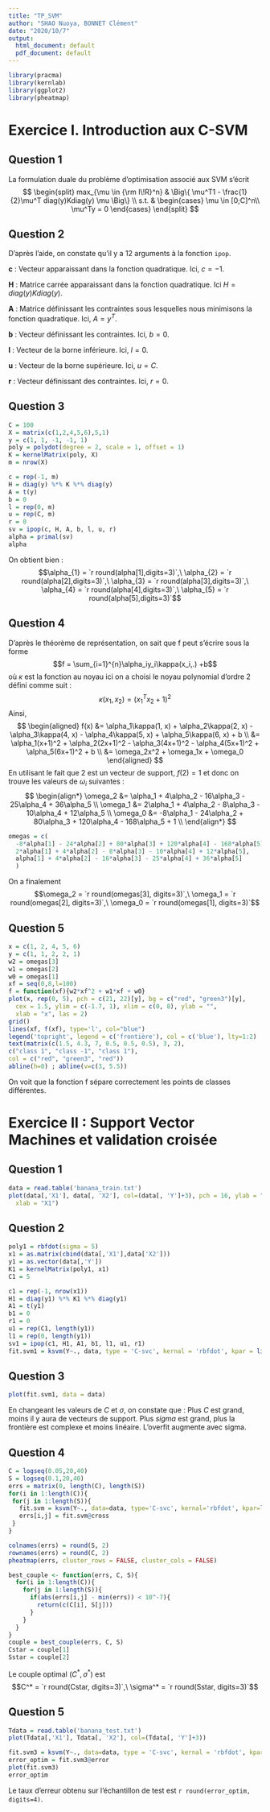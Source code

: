 ```yaml
---
title: "TP_SVM"
author: "SHAO Nuoya, BONNET Clément"
date: "2020/10/7"
output:
  html_document: default
  pdf_document: default
---
```


```r
library(pracma)
library(kernlab)
library(ggplot2)
library(pheatmap)
```
# Exercice I. Introduction aux C-SVM

## Question 1

La formulation duale du problème d'optimisation associé aux SVM s'écrit
$$
\begin{split}
max_{\mu \in {\rm I\!R}^n} & \Big\{ \mu^T1 - \frac{1}{2}\mu^T diag(y)Kdiag(y) \mu \Big\} \\
s.t. & \begin{cases}
    \mu \in [0;C]^n\\
    \mu^Ty = 0
\end{cases}
\end{split}
$$

## Question 2

D'après l'aide, on constate qu'il y a 12 arguments à la fonction $\texttt{ipop}$. 

$\textbf{c}$ : Vecteur apparaissant dans la fonction quadratique. Ici, $c = -1$.

$\textbf{H}$ : Matrice carrée apparaissant dans la fonction quadratique. Ici $H = diag(y)Kdiag(y)$.

$\textbf{A}$ : Matrice définissant les contraintes sous lesquelles nous minimisons la fonction quadratique. Ici, $A = y^T$.

$\textbf{b}$ : Vecteur définissant les contraintes. Ici, $b = 0$.

$\textbf{l}$ : Vecteur de la borne inférieure. Ici, $l = 0$.

$\textbf{u}$ : Vecteur de la borne supérieure. Ici, $u = C$.

$\textbf{r}$ : Vecteur définissant des contraintes. Ici, $r = 0$.


## Question 3 
```r
C = 100
X = matrix(c(1,2,4,5,6),5,1)
y = c(1, 1, -1, -1, 1)
poly = polydot(degree = 2, scale = 1, offset = 1)
K = kernelMatrix(poly, X)
m = nrow(X)

c = rep(-1, m)
H = diag(y) %*% K %*% diag(y)
A = t(y)
b = 0
l = rep(0, m)
u = rep(C, m)
r = 0
sv = ipop(c, H, A, b, l, u, r)
alpha = primal(sv)
alpha
```
On obtient bien : 
$$\alpha_{1} = `r round(alpha[1],digits=3)`,\ \alpha_{2} = `r round(alpha[2],digits=3)`,\ \alpha_{3} = `r round(alpha[3],digits=3)`,\ \alpha_{4} = `r round(alpha[4],digits=3)`,\ \alpha_{5} = `r round(alpha[5],digits=3)`$$

## Question 4
D'après le théorème de représentation, on sait que f peut s'écrire sous la forme
$$f = \sum_{i=1}^{n}\alpha_iy_i\kappa(x_i,.) +b$$
où $\kappa$ est la fonction au noyau ici on a choisi le noyau polynomial d’ordre 2 défini comme suit :
$$\kappa(x_1, x_2) = (x_1^Tx_2+1)^2$$
Ainsi,
$$
\begin{aligned}
f(x)
&= \alpha_1\kappa(1, x) + \alpha_2\kappa(2, x) - \alpha_3\kappa(4, x) - \alpha_4\kappa(5, x) + \alpha_5\kappa(6, x) + b \\
&= \alpha_1(x+1)^2 + \alpha_2(2x+1)^2 - \alpha_3(4x+1)^2 - \alpha_4(5x+1)^2 + \alpha_5(6x+1)^2 + b \\
&= \omega_2x^2 + \omega_1x + \omega_0
\end{aligned}
$$ 
En utilisant le fait que 2 est un vecteur de support, $f(2) = 1$ et donc on trouve les valeurs de $\omega_i$ suivantes :
$$
\begin{align*}
\omega_2 &= \alpha_1 + 4\alpha_2 - 16\alpha_3 - 25\alpha_4 + 36\alpha_5 \\
\omega_1 &= 2\alpha_1 + 4\alpha_2 - 8\alpha_3 - 10\alpha_4 + 12\alpha_5 \\
\omega_0 &= -8\alpha_1 - 24\alpha_2 + 80\alpha_3 + 120\alpha_4 - 168\alpha_5 + 1 \\
\end{align*}
$$

```r
omegas = c(
  -8*alpha[1] - 24*alpha[2] + 80*alpha[3] + 120*alpha[4] - 168*alpha[5] + 1,
  2*alpha[1] + 4*alpha[2] - 8*alpha[3] - 10*alpha[4] + 12*alpha[5],
  alpha[1] + 4*alpha[2] - 16*alpha[3] - 25*alpha[4] + 36*alpha[5]
  )
```

On a finalement
$$\omega_2 = `r round(omegas[3], digits=3)`,\ \omega_1 = `r round(omegas[2], digits=3)`,\ \omega_0 = `r round(omegas[1], digits=3)`$$ 

## Question 5
```r
x = c(1, 2, 4, 5, 6)
y = c(1, 1, 2, 2, 1)
w2 = omegas[3]
w1 = omegas[2]
w0 = omegas[1]
xf = seq(0,8,l=100)
f = function(xf){w2*xf^2 + w1*xf + w0}
plot(x, rep(0, 5), pch = c(21, 22)[y], bg = c("red", "green3")[y],
  cex = 1.5, ylim = c(-1.7, 1), xlim = c(0, 8), ylab = "",
  xlab = "x", las = 2)
grid()
lines(xf, f(xf), type='l', col="blue")
legend('topright', legend = c('frontière'), col = c('blue'), lty=1:2)
text(matrix(c(1.5, 4.3, 7, 0.5, 0.5, 0.5), 3, 2),
c("class 1", "class -1", "class 1"),
col = c("red", "green3", "red"))
abline(h=0) ; abline(v=c(3, 5.5))

```

On voit que la fonction f sépare correctement les points de classes différentes.

# Exercice II : Support Vector Machines et validation croisée 

## Question 1

```r
data = read.table('banana_train.txt')
plot(data[,'X1'], data[, 'X2'], col=(data[, 'Y']+3), pch = 16, ylab = "X2",
  xlab = "X1")
```

## Question 2
```r
poly1 = rbfdot(sigma = 5)
x1 = as.matrix(cbind(data[,'X1'],data['X2']))
y1 = as.vector(data[,'Y'])
K1 = kernelMatrix(poly1, x1)
C1 = 5

c1 = rep(-1, nrow(x1))
H1 = diag(y1) %*% K1 %*% diag(y1)
A1 = t(y1)
b1 = 0
r1 = 0
u1 = rep(C1, length(y1))
l1 = rep(0, length(y1))
sv1 = ipop(c1, H1, A1, b1, l1, u1, r1)
fit.svm1 = ksvm(Y~., data, type = 'C-svc', kernal = 'rbfdot', kpar = list(sigma = 5), C = 5)
```


## Question 3
```r
plot(fit.svm1, data = data)
```

En changeant les valeurs de $C$ et $\sigma$, on constate que : 
Plus $C$ est grand, moins il y aura de vecteurs de support.
Plus $sigma$ est grand, plus la frontière est complexe et moins linéaire. L'overfit augmente avec sigma.

## Question 4
```r
C = logseq(0.05,20,40)
S = logseq(0.1,20,40)
errs = matrix(0, length(C), length(S))
for(i in 1:length(C)){
 for(j in 1:length(S)){
   fit.svm = ksvm(Y~., data=data, type='C-svc', kernal='rbfdot', kpar=list(sigma=S[j]), C=C[i], cross=5)
   errs[i,j] = fit.svm@cross
 }
}
```

```r
colnames(errs) = round(S, 2)
rownames(errs) = round(C, 2)
pheatmap(errs, cluster_rows = FALSE, cluster_cols = FALSE)
```
```r
best_couple <- function(errs, C, S){
  for(i in 1:length(C)){
    for(j in 1:length(S)){
      if(abs(errs[i,j] - min(errs)) < 10^-7){
        return(c(C[i], S[j]))
      }
    }
  }
}
couple = best_couple(errs, C, S)
Cstar = couple[1]
Sstar = couple[2]

```

Le couple optimal $(C^*, \sigma^*)$ est
$$C^* = `r round(Cstar, digits=3)`,\ \sigma^* = `r round(Sstar, digits=3)`$$

## Question 5

```r
Tdata = read.table('banana_test.txt')
plot(Tdata[,'X1'], Tdata[, 'X2'], col=(Tdata[, 'Y']+3))
```

```r
fit.svm3 = ksvm(Y~., data=data, type = 'C-svc', kernal = 'rbfdot', kpar = list(sigma = Sstar), C = Cstar)
error_optim = fit.svm3@error
plot(fit.svm3)
error_optim
```


Le taux d'erreur obtenu sur l’échantillon de test est `r round(error_optim, digits=4)`.

